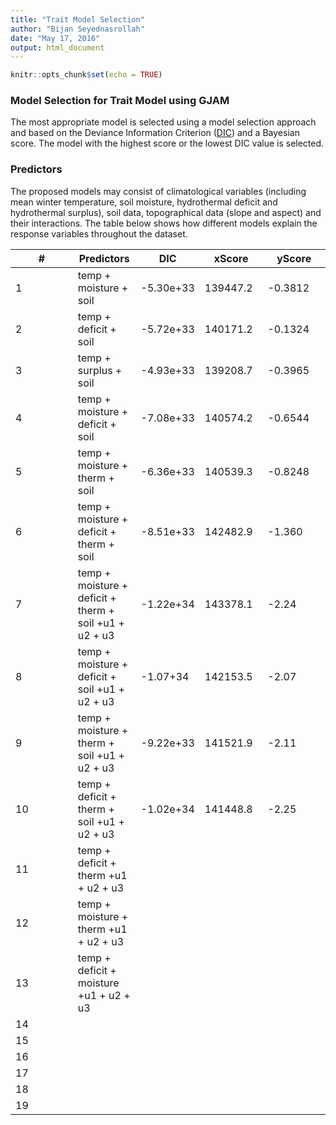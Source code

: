 ```yaml
---
title: "Trait Model Selection"
author: "Bijan Seyednasrollah"
date: "May 17, 2016"
output: html_document
---
```


```r
knitr::opts_chunk$set(echo = TRUE)
```

### Model Selection for Trait Model using GJAM

The most appropriate model is selected using a model selection approach and based on the Deviance Information Criterion ([DIC](https://en.wikipedia.org/wiki/Deviance_information_criterion)) and a Bayesian score. The model with the highest score or the lowest DIC value is selected. 

### Predictors
The proposed models may consist of climatological variables (including mean winter temperature, soil moisture, hydrothermal deficit and hydrothermal surplus), soil data, topographical data (slope and aspect) and their interactions. The table below shows how different models explain the response variables throughout the dataset.

 __#__|__Predictors__|__DIC__|__xScore__|__yScore__
-|-|-|-|- 
1| temp + moisture + soil | -5.30e+33 | 139447.2 | -0.3812
2| temp + deficit  + soil | -5.72e+33 | 140171.2 | -0.1324
3| temp + surplus  + soil | -4.93e+33 | 139208.7 | -0.3965
4| temp + moisture + deficit  + soil | -7.08e+33| 140574.2 | -0.6544 
5| temp + moisture + therm + soil  | -6.36e+33 | 140539.3 | -0.8248
6| temp + moisture + deficit + therm + soil  | -8.51e+33 | 142482.9 | -1.360
7| temp + moisture + deficit + therm  + soil +u1 + u2 + u3 | -1.22e+34 |  143378.1|  -2.24
8|temp + moisture + deficit + soil +u1 + u2 + u3  | -1.07+34 | 142153.5 | -2.07  
9|temp + moisture + therm + soil +u1 + u2 + u3  | -9.22e+33 | 141521.9 | -2.11  
10| temp + deficit + therm + soil +u1 + u2 + u3 | -1.02e+34 |141448.8 | -2.25
11| temp + deficit + therm +u1 + u2 + u3 |  |  |  
12| temp + moisture + therm +u1 + u2 + u3| | |  
13| temp + deficit + moisture +u1 + u2 + u3| | |  
14| | | |  
15| | | |  
16| | | |  
17| | | |  
18| | | |  
19| | | |  

